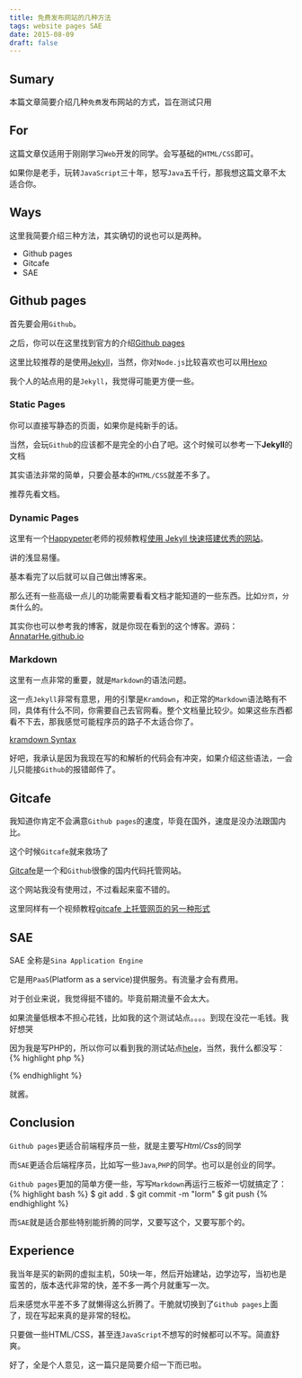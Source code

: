 ```yaml
---
title: 免费发布网站的几种方法
tags: website pages SAE
date: 2015-08-09
draft: false
---
```


## Sumary

本篇文章简要介绍几种`免费`发布网站的方式，旨在测试只用

## For

这篇文章仅适用于刚刚学习`Web`开发的同学。会写基础的`HTML/CSS`即可。

如果你是老手，玩转`JavaScript`三十年，怒写`Java`五千行，那我想这篇文章不太适合你。

## Ways

这里我简要介绍三种方法，其实确切的说也可以是两种。

* Github pages
* Gitcafe
* SAE

## Github pages

首先要会用`Github`。

之后，你可以在这里找到官方的介绍[Github pages](https://pages.github.com/)

这里比较推荐的是使用[Jekyll](http://jekyllrb.com/)，当然，你对`Node.js`比较喜欢也可以用[Hexo](https://hexo.io/)

我个人的站点用的是`Jekyll`，我觉得可能更方便一些。

### Static Pages

你可以直接写静态的页面，如果你是纯新手的话。

当然，会玩`Github`的应该都不是完全的小白了吧。这个时候可以参考一下**Jekyll**的文档

其实语法非常的简单，只要会基本的`HTML/CSS`就差不多了。

推荐先看文档。

### Dynamic Pages

这里有一个[Happypeter](https://github.com/happypeter)老师的视频教程[使用 Jekyll 快速搭建优秀的网站](http://haoduoshipin.com/v/113)。

讲的浅显易懂。

基本看完了以后就可以自己做出博客来。

那么还有一些高级一点儿的功能需要看看文档才能知道的一些东西。比如`分页`，`分类`什么的。

其实你也可以参考我的博客，就是你现在看到的这个博客。源码：[AnnatarHe.github.io](https://github.com/AnnatarHe/AnnatarHe.github.io)

### Markdown

这里有一点非常的重要，就是`Markdown`的语法问题。

这一点`Jekyll`非常有意思，用的引擎是`Kramdown`，和正常的`Markdown`语法略有不同，具体有什么不同，你需要自己去官网看。整个文档量比较少。如果这些东西都看不下去，那我感觉可能程序员的路子不太适合你了。

[kramdown Syntax](http://kramdown.gettalong.org/syntax.html)

好吧，我承认是因为我现在写的和解析的代码会有冲突，如果介绍这些语法，一会儿只能接`Github`的报错邮件了。

## Gitcafe

我知道你肯定不会满意`Github pages`的速度，毕竟在国外，速度是没办法跟国内比。

这个时候`Gitcafe`就来救场了

[Gitcafe](https://gitcafe.com/)是一个和`Github`很像的国内代码托管网站。


这个网站我没有使用过，不过看起来蛮不错的。

这里同样有一个视频教程[gitcafe 上托管网页的另一种形式](http://haoduoshipin.com/v/159)

## SAE

SAE 全称是`Sina Application Engine`

它是用`PaaS`(Platform as a service)提供服务。有流量才会有费用。

对于创业来说，我觉得挺不错的。毕竟前期流量不会太大。

如果流量低根本不担心花钱，比如我的这个测试站点。。。。到现在没花一毛钱。我好想哭

因为我是写PHP的，所以你可以看到我的测试站点[hele](http://hele.sinaapp.com/)，当然，我什么都没写：
{% highlight php %}
<?php 
echo phpinfo();
 ?>
{% endhighlight %}

就酱。

## Conclusion

`Github pages`更适合前端程序员一些，就是主要写*Html/Css*的同学

而`SAE`更适合后端程序员，比如写一些`Java`,`PHP`的同学。也可以是创业的同学。

`Github pages`更加的简单方便一些，写写`Markdown`再运行三板斧一切就搞定了：
{% highlight bash %}
$ git add .
$ git commit -m "lorm"
$ git push
{% endhighlight %}

而`SAE`就是适合那些特别能折腾的同学，又要写这个，又要写那个的。

## Experience

我当年是买的新网的虚拟主机，50块一年，然后开始建站，边学边写，当初也是蛮苦的，版本迭代非常的快，差不多一两个月就重写一次。

后来感觉水平差不多了就懒得这么折腾了。干脆就切换到了`Github pages`上面了，现在写起来真的是非常的轻松。

只要做一些HTML/CSS，甚至连`JavaScript`不想写的时候都可以不写。简直舒爽。

好了，全是个人意见，这一篇只是简要介绍一下而已啦。